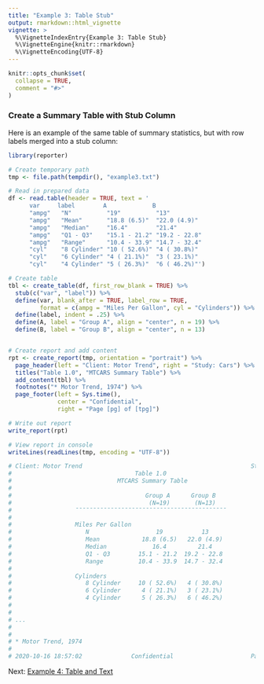 ```yaml
---
title: "Example 3: Table Stub"
output: rmarkdown::html_vignette
vignette: >
  %\VignetteIndexEntry{Example 3: Table Stub}
  %\VignetteEngine{knitr::rmarkdown}
  %\VignetteEncoding{UTF-8}
---
```


```r
knitr::opts_chunk$set(
  collapse = TRUE,
  comment = "#>"
)
```

### Create a Summary Table with Stub Column

Here is an example of the same table of summary statistics,
but with row labels merged into a stub column:

```r
library(reporter)

# Create temporary path
tmp <- file.path(tempdir(), "example3.txt")

# Read in prepared data
df <- read.table(header = TRUE, text = '
      var     label        A             B          
      "ampg"   "N"          "19"          "13"         
      "ampg"   "Mean"       "18.8 (6.5)"  "22.0 (4.9)" 
      "ampg"   "Median"     "16.4"        "21.4"       
      "ampg"   "Q1 - Q3"    "15.1 - 21.2" "19.2 - 22.8"
      "ampg"   "Range"      "10.4 - 33.9" "14.7 - 32.4"
      "cyl"    "8 Cylinder" "10 ( 52.6%)" "4 ( 30.8%)" 
      "cyl"    "6 Cylinder" "4 ( 21.1%)"  "3 ( 23.1%)" 
      "cyl"    "4 Cylinder" "5 ( 26.3%)"  "6 ( 46.2%)"')

# Create table
tbl <- create_table(df, first_row_blank = TRUE) %>% 
  stub(c("var", "label")) %>% 
  define(var, blank_after = TRUE, label_row = TRUE, 
         format = c(ampg = "Miles Per Gallon", cyl = "Cylinders")) %>% 
  define(label, indent = .25) %>% 
  define(A, label = "Group A", align = "center", n = 19) %>% 
  define(B, label = "Group B", align = "center", n = 13)


# Create report and add content
rpt <- create_report(tmp, orientation = "portrait") %>% 
  page_header(left = "Client: Motor Trend", right = "Study: Cars") %>% 
  titles("Table 1.0", "MTCARS Summary Table") %>% 
  add_content(tbl) %>% 
  footnotes("* Motor Trend, 1974") %>%
  page_footer(left = Sys.time(), 
              center = "Confidential", 
              right = "Page [pg] of [tpg]")

# Write out report
write_report(rpt)

# View report in console
writeLines(readLines(tmp, encoding = "UTF-8"))

# Client: Motor Trend                                                Study: Cars
#                                   Table 1.0
#                              MTCARS Summary Table
# 
#                                      Group A      Group B
#                                       (N=19)       (N=13)
#                  ¯¯¯¯¯¯¯¯¯¯¯¯¯¯¯¯¯¯¯¯¯¯¯¯¯¯¯¯¯¯¯¯¯¯¯¯¯¯¯¯¯¯¯
# 
#                  Miles Per Gallon
#                     N                   19           13
#                     Mean            18.8 (6.5)   22.0 (4.9)
#                     Median             16.4         21.4
#                     Q1 - Q3        15.1 - 21.2  19.2 - 22.8
#                     Range          10.4 - 33.9  14.7 - 32.4
# 
#                  Cylinders
#                     8 Cylinder     10 ( 52.6%)   4 ( 30.8%)
#                     6 Cylinder      4 ( 21.1%)   3 ( 23.1%)
#                     4 Cylinder      5 ( 26.3%)   6 ( 46.2%)
# 
# 
# ...
# 
# 
# * Motor Trend, 1974
# 
# 2020-10-16 18:57:02              Confidential                      Page 1 of 1

```

Next: [Example 4: Table and Text](reporter-text.html)
